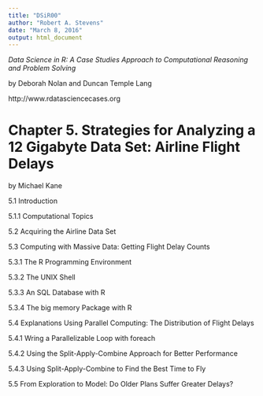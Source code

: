 ```yaml
---
title: "DSiR00"
author: "Robert A. Stevens"
date: "March 8, 2016"
output: html_document
---
```


*Data Science in R: A Case Studies Approach to Computational Reasoning and Problem Solving*

by Deborah Nolan and Duncan Temple Lang

http://www.rdatasciencecases.org

# Chapter 5. Strategies for Analyzing a 12 Gigabyte Data Set: Airline Flight Delays 

by Michael Kane

5.1 Introduction

5.1.1 Computational Topics

5.2 Acquiring the Airline Data Set

5.3 Computing with Massive Data: Getting Flight Delay Counts

5.3.1 The R Programming Environment

5.3.2 The UNIX Shell

5.3.3 An SQL Database with R

5.3.4 The big memory Package with R

5.4 Explanations Using Parallel Computing:  The Distribution of Flight Delays

5.4.1 Wring a Parallelizable Loop with foreach

5.4.2 Using the Split-Apply-Combine Approach for Better Performance

5.4.3 Using Split-Apply-Combine to Find the Best Time to Fly

5.5 From Exploration to Model:  Do Older Plans Suffer Greater Delays?
